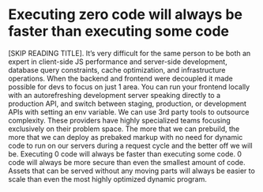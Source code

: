 
<SplitRight>
  <h1>
    Executing zero code will always be faster than executing some code
  </h1>
  <ZeroCode />
</SplitRight>

<Notes>
  [SKIP READING TITLE]. It’s very difficult for the same person to be
  both an expert in client-side JS performance and server-side
  development, database query constraints, cache optimization, and
  infrastructure operations. When the backend and frontend were decoupled
  it made possible for devs to focus on just 1 area. You can run your
  frontend locally with an autorefreshing development server speaking
  directly to a production API, and switch between staging, production,
  or development APIs with setting an env variable. We can use 3rd party
  tools to outsource complexity. These providers have highly specialized
  teams focusing exclusively on their problem space. The more that we
  can prebuild, the more that we can deploy as prebaked markup with no
  need for dynamic code to run on our servers during a request cycle
  and the better off we will be. Executing 0 code will always be faster
  than executing some code. 0 code will always be more secure than 
  even the smallest amount of code. Assets that can be served without
  any moving parts will always be easier to scale than even the most
  highly optimized dynamic program.
</Notes>
